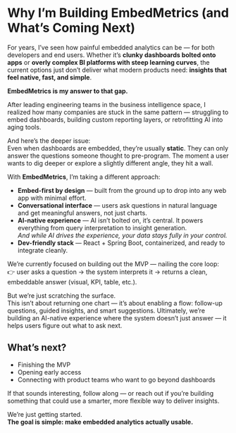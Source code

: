# Why I’m Building EmbedMetrics (and What’s Coming Next)

For years, I’ve seen how painful embedded analytics can be — for both developers and end users. Whether it’s **clunky dashboards bolted onto apps** or **overly complex BI platforms with steep learning curves**, the current options just don’t deliver what modern products need: **insights that feel native, fast, and simple**.

**EmbedMetrics is my answer to that gap.**

After leading engineering teams in the business intelligence space, I realized how many companies are stuck in the same pattern — struggling to embed dashboards, building custom reporting layers, or retrofitting AI into aging tools.

And here’s the deeper issue:  
Even when dashboards are embedded, they’re usually **static**. They can only answer the questions someone thought to pre-program. The moment a user wants to dig deeper or explore a slightly different angle, they hit a wall.

With **EmbedMetrics**, I’m taking a different approach:

- **Embed-first by design** — built from the ground up to drop into any web app with minimal effort.
- **Conversational interface** — users ask questions in natural language and get meaningful answers, not just charts.
- **AI-native experience** — AI isn’t bolted on, it’s central. It powers everything from query interpretation to insight generation.  
  _And while AI drives the experience, your data stays fully in your control._
- **Dev-friendly stack** — React + Spring Boot, containerized, and ready to integrate cleanly.

We’re currently focused on building out the MVP — nailing the core loop:  
👉 user asks a question → the system interprets it → returns a clean, embeddable answer (visual, KPI, table, etc.).

But we’re just scratching the surface.  
This isn’t about returning one chart — it’s about enabling a flow: follow-up questions, guided insights, and smart suggestions. Ultimately, we’re building an AI-native experience where the system doesn’t just answer — it helps users figure out what to ask next.

## What’s next?

- Finishing the MVP
- Opening early access
- Connecting with product teams who want to go beyond dashboards

If that sounds interesting, follow along — or reach out if you’re building something that could use a smarter, more flexible way to deliver insights.

We’re just getting started.  
**The goal is simple: make embedded analytics actually usable.**

